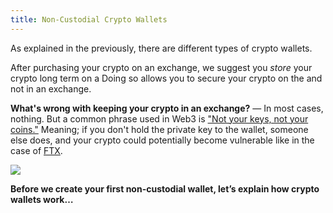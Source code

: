 ```yaml
---
title: Non-Custodial Crypto Wallets
---
```


As explained in the previously, there are different types of crypto wallets.&#x20;

After purchasing your crypto on an exchange, we suggest you *store* your crypto long term on a <Nutshell children="non-custodial wallet." glossaryEntry="content/glossary/Non-custodial-Crypto-Wallet.mdx" /> Doing so allows you to secure your crypto on the <Nutshell children="blockchain," glossaryEntry="content/glossary/blockchain.mdx" /> and not in an exchange.&#x20;

**What's wrong with keeping your crypto in an exchange?** — In most cases, nothing. But a common phrase used in Web3 is ["Not your keys, not your coins."](https://www.ledger.com/academy/not-your-keys-not-your-coins-why-it-matters) Meaning; if you don't hold the private key to the wallet, someone else does, and your crypto could potentially become vulnerable like in the case of [FTX](https://www.investopedia.com/ftx-exchange-5200842).

![](/assets/bit-crypto-wallet.jpg)

**Before we create your first non-custodial wallet, let’s explain how crypto wallets work…**
